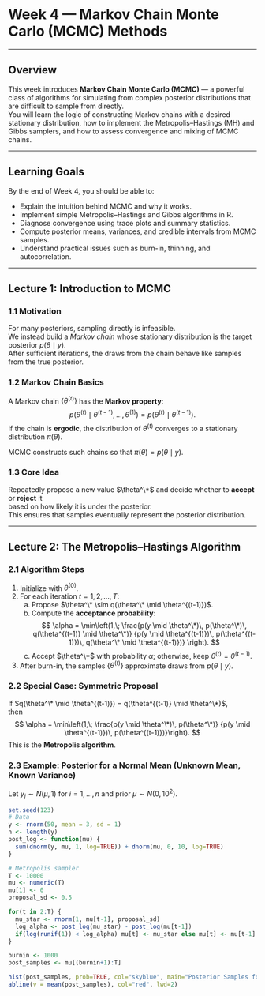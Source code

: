 # Week 4 — Markov Chain Monte Carlo (MCMC) Methods

---

## Overview
This week introduces **Markov Chain Monte Carlo (MCMC)** — a powerful class of algorithms for simulating from complex posterior distributions that are difficult to sample from directly.  
You will learn the logic of constructing Markov chains with a desired stationary distribution, how to implement the Metropolis–Hastings (MH) and Gibbs samplers, and how to assess convergence and mixing of MCMC chains.

---

## Learning Goals

By the end of Week 4, you should be able to:

- Explain the intuition behind MCMC and why it works.  
- Implement simple Metropolis–Hastings and Gibbs algorithms in R.  
- Diagnose convergence using trace plots and summary statistics.  
- Compute posterior means, variances, and credible intervals from MCMC samples.  
- Understand practical issues such as burn-in, thinning, and autocorrelation.

---

## Lecture 1: Introduction to MCMC

### 1.1 Motivation
For many posteriors, sampling directly is infeasible.  
We instead build a *Markov chain* whose stationary distribution is the target posterior $p(\theta \mid y)$.  
After sufficient iterations, the draws from the chain behave like samples from the true posterior.

### 1.2 Markov Chain Basics
A Markov chain $\{\theta^{(t)}\}$ has the **Markov property**:
$$
p(\theta^{(t)} \mid \theta^{(t-1)}, \ldots, \theta^{(1)}) = p(\theta^{(t)} \mid \theta^{(t-1)}).
$$
If the chain is **ergodic**, the distribution of $\theta^{(t)}$ converges to a stationary distribution $\pi(\theta)$.

MCMC constructs such chains so that $\pi(\theta) = p(\theta \mid y)$.

### 1.3 Core Idea
Repeatedly propose a new value $\theta^\*$ and decide whether to **accept** or **reject** it  
based on how likely it is under the posterior.  
This ensures that samples eventually represent the posterior distribution.

---

## Lecture 2: The Metropolis–Hastings Algorithm

### 2.1 Algorithm Steps

1. Initialize with $\theta^{(0)}$.  
2. For each iteration $t=1,2,\ldots,T$:  
   a. Propose $\theta^\* \sim q(\theta^\* \mid \theta^{(t-1)})$.  
   b. Compute the **acceptance probability**:
      $$
      \alpha = \min\left(1,\;
      \frac{p(y \mid \theta^\*)\, p(\theta^\*)\, q(\theta^{(t-1)} \mid \theta^\*)}
           {p(y \mid \theta^{(t-1)})\, p(\theta^{(t-1)})\, q(\theta^\* \mid \theta^{(t-1)})}
      \right).
      $$
   c. Accept $\theta^\*$ with probability $\alpha$; otherwise, keep $\theta^{(t)} = \theta^{(t-1)}$.

3. After burn-in, the samples $\{\theta^{(t)}\}$ approximate draws from $p(\theta \mid y)$.

### 2.2 Special Case: Symmetric Proposal
If $q(\theta^\* \mid \theta^{(t-1)}) = q(\theta^{(t-1)} \mid \theta^\*)$,  
then
$$
\alpha = \min\left(1,\; \frac{p(y \mid \theta^\*)\, p(\theta^\*)}
                         {p(y \mid \theta^{(t-1)})\, p(\theta^{(t-1)})}\right).
$$
This is the **Metropolis algorithm**.

### 2.3 Example: Posterior for a Normal Mean (Unknown Mean, Known Variance)

Let $y_i \sim N(\mu, 1)$ for $i=1,\ldots,n$ and prior $\mu \sim N(0,10^2)$.

```r
set.seed(123)
# Data
y <- rnorm(50, mean = 3, sd = 1)
n <- length(y)
post_log <- function(mu) {
  sum(dnorm(y, mu, 1, log=TRUE)) + dnorm(mu, 0, 10, log=TRUE)
}

# Metropolis sampler
T <- 10000
mu <- numeric(T)
mu[1] <- 0
proposal_sd <- 0.5

for(t in 2:T) {
  mu_star <- rnorm(1, mu[t-1], proposal_sd)
  log_alpha <- post_log(mu_star) - post_log(mu[t-1])
  if(log(runif(1)) < log_alpha) mu[t] <- mu_star else mu[t] <- mu[t-1]
}

burnin <- 1000
post_samples <- mu[(burnin+1):T]

hist(post_samples, prob=TRUE, col="skyblue", main="Posterior Samples for μ")
abline(v = mean(post_samples), col="red", lwd=2)
```